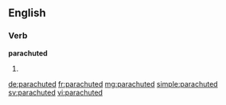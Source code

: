 ==English==

===Verb===
'''parachuted'''

# {{en-past of|parachute}}

[[de:parachuted]]
[[fr:parachuted]]
[[mg:parachuted]]
[[simple:parachuted]]
[[sv:parachuted]]
[[vi:parachuted]]